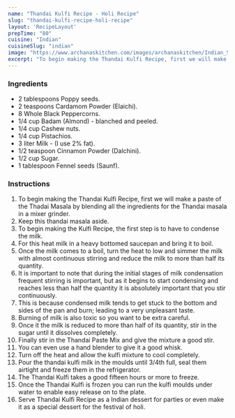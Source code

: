 ---
name: "Thandai Kulfi Recipe - Holi Recipe"
slug: "thandai-kulfi-recipe-holi-recipe"
layout: 'RecipeLayout'
prepTime: "80"
cuisine: "Indian"
cuisineSlug: "indian"
image: "https://www.archanaskitchen.com/images/archanaskitchen/Indian_Sweets_Mithai/Thandai_Kulfi_Recipe_Dry_Fruit_Kulfi-18.jpg"
excerpt: "To begin making the Thandai Kulfi Recipe, first we will make a paste of the Thadai Masala by blending all the ingredients for the Thandai masala in a mixer grinder"
---

### Ingredients

- 2 tablespoons Poppy seeds.
- 2 teaspoons Cardamom Powder (Elaichi).
- 8 Whole Black Peppercorns.
- 1/4 cup Badam (Almond) - blanched and peeled.
- 1/4 cup Cashew nuts.
- 1/4 cup Pistachios.
- 3 liter Milk - (I use 2% fat).
- 1/2 teaspoon Cinnamon Powder (Dalchini).
- 1/2 cup Sugar.
- 1 tablespoon Fennel seeds (Saunf).

### Instructions

1. To begin making the Thandai Kulfi Recipe, first we will make a paste of the Thadai Masala by blending all the ingredients for the Thandai masala in a mixer grinder.
1. Keep this thandai masala aside.
1. To begin making the Kulfi Recipe, the first step is to have to condense the milk.
1. For this heat milk in a heavy bottomed saucepan and bring it to boil.
1. Once the milk comes to a boil, turn the heat to low and simmer the milk with almost continuous stirring and reduce the milk to more than half its quantity.
1. It is important to note that during the initial stages of milk condensation frequent stirring is important, but as it begins to start condensing and reaches less than half the quantity it is absolutely important that you stir continuously.
1. This is because condensed milk tends to get stuck to the bottom and sides of the pan and burn; leading to a very unpleasant taste.
1. Burning of milk is also toxic so you want to be extra careful.
1. Once it the milk is reduced to more than half of its quantity, stir in the sugar until it dissolves completely.
1. Finally stir in the Thandai Paste Mix and give the mixture a good stir.
1. You can even use a hand blender to give it a good whisk.
1. Turn off the heat and allow the kulfi mixture to cool completely.
1. Pour the thandai kulfi milk in the moulds until 3/4th full, seal them airtight and freeze them in the refrigerator.
1. The Thandai Kulfi takes a good fifteen hours or more to freeze.
1. Once the Thandai Kulfi is frozen you can run the kulfi moulds under water to enable easy release on to the plate.
1. Serve Thandai Kulfi Recipe as a Indian dessert for parties or even make it as a special dessert for the festival of holi.
